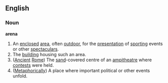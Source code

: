 ==English==
===Noun===
'''arena'''
# An [[enclose]]d [[area]], often [[outdoor]], for the [[presentation]] of [[sport]]ing events or other [[spectacular]]s.
# The [[building]] housing such an area.
# ([[Ancient]] [[Rome]]) The [[sand]]-covered centre of an [[ampitheatre]] where [[contest]]s were held.
# ([[Metaphorically]]) A place where important political or other events unfold.